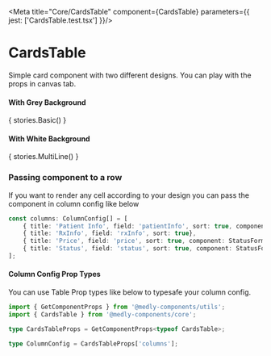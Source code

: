 
<Meta title="Core/CardsTable" component={CardsTable} parameters={{ jest: ['CardsTable.test.tsx'] }}/>

# CardsTable

Simple card component with two different designs.
You can play with the props in canvas tab.

#### With Grey Background

<Preview withToolbar>
    <Story name="Basic" parameters={{ decorators: [withKnobs] }}>
        {
            stories.Basic()
        }
    </Story>
</Preview>

#### With White Background
<Preview withToolbar>
    <Story name="MultiLine" parameters={{ decorators: [withKnobs] }}>
        {
            stories.MultiLine()
        }
    </Story>
</Preview>


### Passing component to a row
If you want to render any cell according to your design you can pass the component in column config like below

```ts
const columns: ColumnConfig[] = [
    { title: 'Patient Info', field: 'patientInfo', sort: true, component: StatusFormatter },
    { title: 'RxInfo', field: 'rxInfo', sort: true},
    { title: 'Price', field: 'price', sort: true, component: StatusFormatter},
    { title: 'Status', field: 'status', sort: true, component: StatusFormatter},  
];
```
#### Column Config Prop Types

You can use Table Prop types like below to typesafe your column config.

```ts
import { GetComponentProps } from '@medly-components/utils';
import { CardsTable } from '@medly-components/core';

type CardsTableProps = GetComponentProps<typeof CardsTable>;

type ColumnConfig = CardsTableProps['columns'];
```